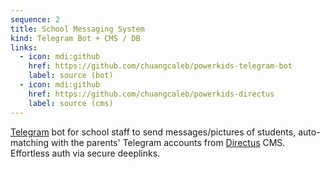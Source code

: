 ```yaml
---
sequence: 2
title: School Messaging System
kind: Telegram Bot + CMS / DB
links:
  - icon: mdi:github
    href: https://github.com/chuangcaleb/powerkids-telegram-bot
    label: source (bot)
  - icon: mdi:github
    href: https://github.com/chuangcaleb/powerkids-directus
    label: source (cms)
---
```


[Telegram](https://telegram.org/) bot for school staff to send messages/pictures of students, auto-matching with the parents' Telegram accounts from [Directus](https://directus.io/) CMS. Effortless auth via secure deeplinks.